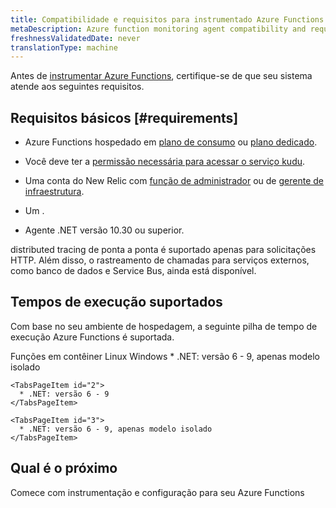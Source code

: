 ```yaml
---
title: Compatibilidade e requisitos para instrumentado Azure Functions
metaDescription: Azure function monitoring agent compatibility and requirements.
freshnessValidatedDate: never
translationType: machine
---
```


Antes de [instrumentar Azure Functions](/docs/serverless-function-monitoring/aws-lambda-monitoring/instrument-lambda-function/configure-serverless-aws-monitoring), certifique-se de que seu sistema atende aos seguintes requisitos.

## Requisitos básicos [#requirements]

* Azure Functions hospedado em [plano de consumo](https://learn.microsoft.com/en-us/azure/azure-functions/consumption-plan) ou [plano dedicado](https://learn.microsoft.com/en-us/azure/azure-functions/dedicated-plan).

* Você deve ter a [permissão necessária para acessar o serviço kudu](https://learn.microsoft.com/en-us/azure/app-service/resources-kudu#access-kudu-for-your-app).

* Uma conta do New Relic com [função de administrador](/docs/accounts/original-accounts-billing/original-users-roles/users-roles-original-user-model/#roles) ou de [gerente de infraestrutura](/docs/accounts/original-accounts-billing/original-users-roles/users-roles-original-user-model#add-on).

* Um <InlinePopover type="userKey" />.

* Agente .NET versão 10.30 ou superior.

<Callout variant="tip" title="OBSERVAÇÃO">
  distributed tracing de ponta a ponta é suportado apenas para solicitações HTTP. Além disso, o rastreamento de chamadas para serviços externos, como banco de dados e Service Bus, ainda está disponível.
</Callout>

## Tempos de execução suportados

Com base no seu ambiente de hospedagem, a seguinte pilha de tempo de execução Azure Functions é suportada.

<Tabs>
  <TabsBar>
    <TabsBarItem id="3">Funções em contêiner</TabsBarItem> <TabsBarItem id="1">Linux</TabsBarItem> <TabsBarItem id="2">Windows</TabsBarItem>
  </TabsBar>

  <TabsPages>
    <TabsPageItem id="1">
      * .NET: versão 6 - 9, apenas modelo isolado
    </TabsPageItem>

    <TabsPageItem id="2">
      * .NET: versão 6 - 9
    </TabsPageItem>

    <TabsPageItem id="3">
      * .NET: versão 6 - 9, apenas modelo isolado
    </TabsPageItem>
  </TabsPages>
</Tabs>

## Qual é o próximo

<DocTiles>
  <DocTile title="Install and configure Azure Functions monitoring" path="/docs/serverless-function-monitoring/azure-function-monitoring/install-serverless-azure-monitoring">Comece com instrumentação e configuração para seu Azure Functions</DocTile>
</DocTiles>